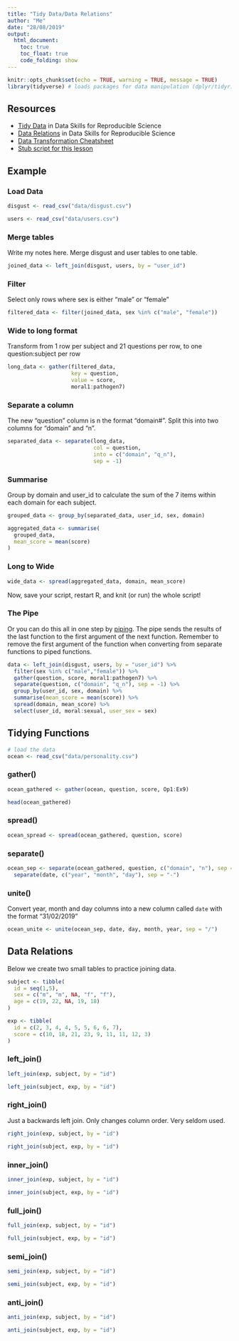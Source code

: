 ```yaml
---
title: "Tidy Data/Data Relations"
author: "Me"
date: "28/08/2019"
output: 
  html_document:
    toc: true
    toc_float: true
    code_folding: show
---
```


```r
knitr::opts_chunk$set(echo = TRUE, warning = TRUE, message = TRUE)
library(tidyverse) # loads packages for data manipulation (dplyr/tidyr)
```

## Resources

* [Tidy Data](https://psyteachr.github.io/msc-data-skills/tidyr.html) in Data Skills for Reproducible Science
* [Data Relations](https://psyteachr.github.io/msc-data-skills/joins.html) in Data Skills for Reproducible Science
* [Data Transformation Cheatsheet](https://github.com/rstudio/cheatsheets/raw/master/data-transformation.pdf)
* [Stub script for this lesson](stubs/1_tidy.Rmd)

## Example

### Load Data

```r
disgust <- read_csv("data/disgust.csv")

users <- read_csv("data/users.csv")

```


### Merge tables

Write my notes here. Merge disgust and user tables to one table.

```r
joined_data <- left_join(disgust, users, by = "user_id")
```

### Filter

Select only rows where sex is either "male" or "female"

```r
filtered_data <- filter(joined_data, sex %in% c("male", "female"))
```

### Wide to long format

Transform from 1 row per subject and 21 questions per row, to one question:subject per row

```r
long_data <- gather(filtered_data, 
                    key = question, 
                    value = score, 
                    moral1:pathogen7)
```

### Separate a column

The new "question" column is n the format "domain#". Split this into two columns for "domain" and "n".

```r
separated_data <- separate(long_data,
                           col = question,
                           into = c("domain", "q_n"),
                           sep = -1)
```

### Summarise

Group by domain and user_id to calculate the sum of the 7 items within each domain for each subject.

```r
grouped_data <- group_by(separated_data, user_id, sex, domain)

aggregated_data <- summarise(
  grouped_data, 
  mean_score = mean(score)
)
```

### Long to Wide

```r
wide_data <- spread(aggregated_data, domain, mean_score)

```

Now, save your script, restart R, and knit (or run) the whole script!

### The Pipe

Or you can do this all in one step by [piping](https://psyteachr.github.io/msc-data-skills/tidyr.html#pipes). The pipe sends the results of the last function to the first argument of the next function. Remember to remove the first argument of the function when converting from separate functions to piped functions.

```r
data <- left_join(disgust, users, by = "user_id") %>%
  filter(sex %in% c("male","female")) %>%
  gather(question, score, moral1:pathogen7) %>%
  separate(question, c("domain", "q_n"), sep = -1) %>%
  group_by(user_id, sex, domain) %>%
  summarise(mean_score = mean(score)) %>%
  spread(domain, mean_score) %>%
  select(user_id, moral:sexual, user_sex = sex)

```

## Tidying Functions

```r
# load the data
ocean <- read_csv("data/personality.csv")
```


### gather()

```r
ocean_gathered <- gather(ocean, question, score, Op1:Ex9)

head(ocean_gathered)
```

### spread()

```r
ocean_spread <- spread(ocean_gathered, question, score)
```

### separate()

```r

ocean_sep <- separate(ocean_gathered, question, c("domain", "n"), sep = 2) %>%
  separate(date, c("year", "month", "day"), sep = "-")

```



### unite()

Convert year, month and day columns into a new column called `date` with the format "31/02/2019"

```r
ocean_unite <- unite(ocean_sep, date, day, month, year, sep = "/")
```



## Data Relations

Below we create two small tables to practice joining data.

```r
subject <- tibble(
  id = seq(1,5),
  sex = c("m", "m", NA, "f", "f"),
  age = c(19, 22, NA, 19, 18)
)

exp <- tibble(
  id = c(2, 3, 4, 4, 5, 5, 6, 6, 7),
  score = c(10, 18, 21, 23, 9, 11, 11, 12, 3)
)
```


### left_join()

```r
left_join(exp, subject, by = "id")

left_join(subject, exp, by = "id")
```

### right_join()

Just a backwards left join. Only changes column order. Very seldom used.

```r
right_join(exp, subject, by = "id")

right_join(subject, exp, by = "id")
```

### inner_join()

```r
inner_join(exp, subject, by = "id")

inner_join(subject, exp, by = "id")
```

### full_join()

```r
full_join(exp, subject, by = "id")

full_join(subject, exp, by = "id")
```

### semi_join()

```r
semi_join(exp, subject, by = "id")

semi_join(subject, exp, by = "id")
```

### anti_join()

```r
anti_join(exp, subject, by = "id")

anti_join(subject, exp, by = "id")
```

